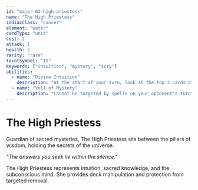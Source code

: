 ```yaml
---
id: "major-02-high-priestess"
name: "The High Priestess"
zodiacClass: "cancer"
element: "water"
cardType: "unit"
cost: 2
attack: 1
health: 3
rarity: "rare"
tarotSymbol: "II"
keywords: ["intuition", "mystery", "scry"]
abilities:
  - name: "Divine Intuition"
    description: "At the start of your turn, look at the top 3 cards of your deck and put them back in any order"
  - name: "Veil of Mystery"
    description: "Cannot be targeted by spells on your opponent's turn"
---
```


# The High Priestess

Guardian of sacred mysteries, The High Priestess sits between the pillars of wisdom, holding the secrets of the universe.

*"The answers you seek lie within the silence."*

The High Priestess represents intuition, sacred knowledge, and the subconscious mind. She provides deck manipulation and protection from targeted removal.